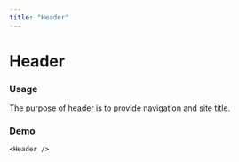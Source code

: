 ```yaml
---
title: "Header"
---
```



# Header

### Usage

The purpose of header is to provide navigation and site title.

### Demo

```
<Header />
```
